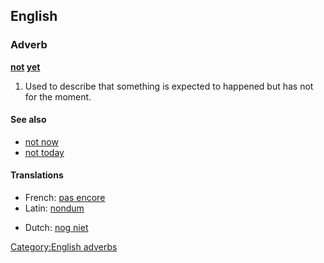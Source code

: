 == English ==
=== Adverb ===
'''[[not]] [[yet]]'''
#Used to describe that something is expected to happened but has not for the moment.

==== See also ====
*[[not now]]
*[[not today]]

==== Translations ====
{{top}}
*French: [[pas encore]]
*Latin: [[nondum]]
{{mid}}
* Dutch: [[nog niet]]
{{bottom}}

[[Category:English adverbs]]